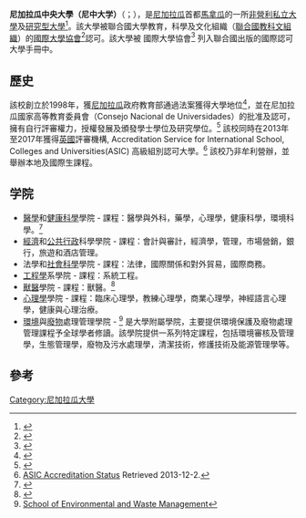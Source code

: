
{{Infobox university
| name= '''尼加拉瓜中央大學(尼中大学）'''
| native_name= '''Universidad Central de Nicaragua (UCN)'''
| image          =
| nameeng           = '''Central University of Nicaragua''' 
| motto= ''Pensando en tu futuro''（Thinking about your future）
| established= 1998
| type= Undergraduate, Graduate.
|rector = Gilberto Cuadra Solórzano
| city = [[馬拿瓜|馬拿瓜]] 
| country = {{NIC}}
| campus = Reparto El Carmen, Frente a la Radio 580 Managua, 马那瓜，尼加拉瓜
|telephone = +505 2268 7144
| website = [http://www.ucn.edu.ni/ Oficial website]
}}

'''尼加拉瓜中央大學（尼中大学）'''（{{lang-es|Universidad Central de Nicaragua, UCN}}；{{lang-en|Central University of Nicaragua}}），是[[尼加拉瓜|尼加拉瓜]]首都[[馬拿瓜|馬拿瓜]]的一所[[非營利|非營利]][[私立大學|私立大學]]及[[研究型大學|研究型大學]]<ref>{{Cite web |url=http://www.ucn.edu.ni/ |title=官網 |accessdate=2016-01-19 |archive-date=2016-01-21 |archive-url=https://web.archive.org/web/20160121045215/http://www.ucn.edu.ni/ |dead-url=no }}</ref>。該大學被聯合國大學教育，科學及文化組織（[[聯合國教科文組織|聯合國教科文組織]]）的[[國際大學協會|國際大學協會]]<ref>{{Cite web |url=http://www.unesco.org/iau/onlinedatabases/list_data/np-nw.html |title=UNESCO universities list |accessdate=2020-02-25 |archive-date=2011-09-06 |archive-url=https://web.archive.org/web/20110906104610/http://www.unesco.org/iau/onlinedatabases/list_data/np-nw.html |dead-url=no }}</ref>認可。該大學被 國際大學協會<ref>{{Cite web |url=https://www.whed.net/home.php |title=IAU International Association of Universities  |accessdate=2020-02-25 |archive-date=2020-03-27 |archive-url=https://web.archive.org/web/20200327053400/https://www.whed.net/home.php/ |dead-url=no }}</ref> 列入聯合國出版的國際認可大學手冊中。

==歷史==
該校創立於1998年，獲[[尼加拉瓜|尼加拉瓜]]政府教育部通過法案獲得大學地位<ref>{{Cite web |url=http://businessschooldirect.info/yahoo_site_admin/assets/docs/Costancia_Doctorado_CNU.96161500.pdf |title=Authorised by CNU Consejo Nacional de Universidades |accessdate=2020-02-25 |archive-date=2016-08-04 |archive-url=https://web.archive.org/web/20160804131754/http://businessschooldirect.info/yahoo_site_admin/assets/docs/Costancia_Doctorado_CNU.96161500.pdf |dead-url=no }}</ref>，並在尼加拉瓜國家高等教育委員會（Consejo Nacional de Universidades）的批准及認可，擁有自行評審權力，授權發展及頒發學士學位及研究學位。<ref name=lista>{{Cite web |url=http://www.cnu.edu.ni/index.php?option=com_content&view=article&id=96:universidades&catid=34:cnu |title=The National Council of Universities (CNU) of the Republic of Nicaragua |accessdate=2016-01-30 |archive-date=2013-11-04 |archive-url=https://web.archive.org/web/20131104214805/http://www.cnu.edu.ni/index.php?option=com_content&view=article&id=96:universidades&catid=34:cnu |dead-url=no }}</ref> 該校同時在2013年至2017年獲得[[英國|英國]]評審機構, Accreditation Service for International School, Colleges and Universities(ASIC) 高級組別認可大學。<ref>[http://businessschooldirect.info/yahoo_site_admin/assets/docs/Universidad_Central_de_Nicaragua_certificate.27480508.pdf# ASIC Accreditation Status] {{Wayback|url=http://businessschooldirect.info/yahoo_site_admin/assets/docs/Universidad_Central_de_Nicaragua_certificate.27480508.pdf |date=20160207072512 }} Retrieved 2013-12-2.</ref>
該校乃非牟利營辦，並舉辦本地及國際生課程。

==学院==

* [[醫學|醫學]]和[[健康科學|健康科學]]學院 - 課程：醫學與外科，藥學，心理學，健康科學，環境科學。<ref>{{Cite web |url=https://www.ucn.edu.ni/?page_id=598 |title=UCN Faculty of Medical Sciences |access-date=2020-02-25 |archive-date=2022-03-02 |archive-url=https://web.archive.org/web/20220302011252/https://www.ucn.edu.ni/?page_id=598 }}</ref>
* [[經濟|經濟]]和[[公共行政|公共行政]]科學學院 - 課程：會計與審計，經濟學，管理，市場營銷，銀行，旅遊和酒店管理。
* 法學和[[社會科學|社會科學]]學院 - 課程：法律，國際關係和對外貿易，國際商務。
* [[工程學|工程學]]系學院 - 課程：系統工程。
* [[獸醫|獸醫]]學院 - 課程：獸醫。<ref>{{Cite web |url=https://www.ucn.edu.ni/?page_id=635 |title=Veterinary Medicine |access-date=2020-02-25 |archive-date=2022-03-02 |archive-url=https://web.archive.org/web/20220302011800/https://www.ucn.edu.ni/?page_id=635 }}</ref>
* [[心理學|心理學]]學院 - 課程：臨床心理學，教練心理學，商業心理學，神經語言心理學，健康與心理治療。
* [[環境|環境]]與[[廢物|廢物]]處理管理學院 - <ref>[https://web.archive.org/web/20090120095350/http://ucn.edu.ni/inter/environment/index.htm School of Environmental and Waste Management]</ref> 是大學附屬學院，主要提供環境保護及廢物處理管理課程予全球學者修讀。該學院提供一系列特定課程，包括環境審核及管理學，生態管理學，廢物及污水處理學，清潔技術，修護技術及能源管理學等。

==參考==
{{Reflist}}

[[Category:尼加拉瓜大學|Category:尼加拉瓜大學]]